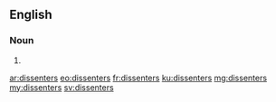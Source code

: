 ==English==

===Noun===
{{head|en|plural}}

# {{plural of|dissenter|lang=en}}

[[ar:dissenters]]
[[eo:dissenters]]
[[fr:dissenters]]
[[ku:dissenters]]
[[mg:dissenters]]
[[my:dissenters]]
[[sv:dissenters]]